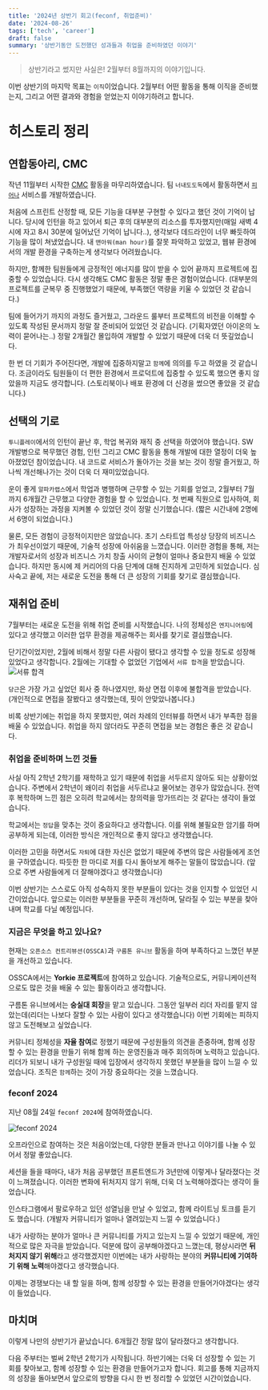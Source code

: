 ```yaml
---
title: '2024년 상반기 회고(feconf, 취업준비)'
date: '2024-08-26'
tags: ['tech', 'career']
draft: false
summary: '상반기동안 도전했던 성과들과 취업을 준비하였던 이야기'
---
```


> 상반기라고 썼지만 사실은! 2월부터 8월까지의 이야기입니다.

이번 상반기의 마지막 목표는 `이직`이었습니다.
2월부터 어떤 활동을 통해 이직을 준비했는지, 그리고 어떤 결과와 경험을 얻었는지 이야기하려고 합니다.

# 히스토리 정리

## 연합동아리, CMC

작년 11월부터 시작한 [CMC](https://cmc.makeus.in/) 활동을 마무리하였습니다.
팀 `너내도도독`에서 활동하면서 [`피어나`](https://www.peerna.me) 서비스를 개발하였습니다.

처음에 스프린트 산정할 때, 모든 기능을 대부분 구현할 수 있다고 했던 것이 기억이 납니다.
당시에 인턴을 하고 있어서 퇴근 후의 대부분의 리소스를 투자했지만(매일 새벽 4시에 자고 8시 30분에 일어났던 기억이 납니다..), 생각보다 데드라인이 너무 빠듯하여 기능을 많이 쳐냈었습니다.
내 `맨아워(man hour)`를 잘못 파악하고 있었고, 웹뷰 환경에서의 개발 환경을 구축하는게 생각보다 어려웠습니다.

하지만, 함께한 팀원들에게 긍정적인 에너지를 많이 받을 수 있어 끝까지 프로젝트에 집중할 수 있었습니다.
다시 생각해도 CMC 활동은 정말 좋은 경험이었습니다. (대부분의 프로젝트를 군복무 중 진행했었기 때문에, 부족했던 역량을 키울 수 있었던 것 같습니다.)

팀에 들어가기 까지의 과정도 즐거웠고, 그라운드 룰부터 프로젝트의 비전을 이해할 수 있도록 작성된 문서까지 정말 잘 준비되어 있었던 것 같습니다. (기획자였던 아이온의 노력이 묻어나는..)
정말 2개월간 몰입하여 개발할 수 있었기 때문에 더욱 더 뜻깊었습니다.

한 번 더 기회가 주어진다면, 개발에 집중하지말고 `함께`에 의의를 두고 하였을 것 같습니다.
조금이라도 팀원들이 더 편한 환경에서 프로덕트에 집중할 수 있도록 했으면 좋지 않았을까 지금도 생각합니다. (스토리북이나 배포 환경에 더 신경을 썼으면 좋았을 것 같습니다.)

## 선택의 기로

`투니플레이`에서의 인턴이 끝난 후, 학업 복귀와 재직 중 선택을 하였어야 했습니다.
SW 개발병으로 복무했던 경험, 인턴 그리고 CMC 활동을 통해 개발에 대한 열정이 더욱 높아졌었던 참이었습니다.
내 코드로 서비스가 돌아가는 것을 보는 것이 정말 즐거웠고, 하나씩 개선해나가는 것이 더욱 더 재미있었습니다.

운이 좋게 `알파카랩스`에서 학업과 병행하며 근무할 수 있는 기회를 얻었고, 2월부터 7월까지 6개월간 근무했고 다양한 경험을 할 수 있었습니다.
첫 번째 직원으로 입사하여, 회사가 성장하는 과정을 지켜볼 수 있었던 것이 정말 신기했습니다. (짧은 시간내에 2명에서 6명이 되었습니다.)

물론, 모든 경험이 긍정적이지만은 않았습니다. 초기 스타트업 특성상 당장의 비즈니스가 최우선이었기 때문에, 기술적 성장에 아쉬움을 느꼈습니다.
이러한 경험을 통해, 저는 개발자로서의 성장과 비즈니스 가치 창출 사이의 균형이 얼마나 중요한지 배울 수 있었습니다.
하지만 동시에 제 커리어의 다음 단계에 대해 진지하게 고민하게 되었습니다.
심사숙고 끝에, 저는 새로운 도전을 통해 더 큰 성장의 기회를 찾기로 결심했습니다.

## 재취업 준비

7월부터는 새로운 도전을 위해 취업 준비를 시작했습니다.
나의 정체성은 `엔지니어링`에 있다고 생각했고 이러한 업무 환경을 제공해주는 회사를 찾기로 결심했습니다.

단기간이었지만, 2월에 비해서 정말 다른 사람이 됐다고 생각할 수 있을 정도로 성장해있었다고 생각합니다.
2월에는 기대할 수 없었던 기업에서 `서류 합격`을 받았습니다.
![서류 합격](/static/images/review/passed-resume.png)

`당근`은 가장 가고 싶었던 회사 중 하나였지만, 화상 면접 이후에 불합격을 받았습니다. (개인적으로 면접을 잘봤다고 생각했는데, 핏이 안맞았나봅니다.)

비록 상반기에는 취업을 하지 못했지만, 여러 차례의 인터뷰를 하면서 내가 부족한 점을 배울 수 있었습니다. 취업을 하지 않더라도 꾸준히 면접을 보는 경험은 좋은 것 같습니다.

### 취업을 준비하며 느낀 것들

사실 아직 2학년 2학기를 재학하고 있기 때문에 취업을 서두르지 않아도 되는 상황이었습니다.
주변에서 2학년이 왜이리 취업을 서두르냐고 물어보는 경우가 많았습니다.
전역 후 복학하며 느낀 점은 오히려 학교에서는 창의력을 망가뜨리는 것 같다는 생각이 들었습니다.

학교에서는 `정답`을 맞추는 것이 중요하다고 생각합니다. 이를 위해 불필요한 암기를 하며 공부하게 되는데, 이러한 방식은 개인적으로 좋지 않다고 생각했습니다.

이러한 고민을 하면서도 `자퇴`에 대한 자신은 없었기 때문에 주변의 많은 사람들에게 조언을 구하였습니다. 따듯한 한 마디로 저를 다시 돌아보게 해주는 말들이 많았습니다. (앞으로 주변 사람들에게 더 잘해야겠다고 생각했습니다)

이번 상반기는 스스로도 아직 성숙하지 못한 부분들이 있다는 것을 인지할 수 있었던 시간이었습니다.
앞으로는 이러한 부분들을 꾸준히 개선하며, 달라질 수 있는 부분을 찾아내며 학교를 다닐 예정입니다.

### 지금은 무엇을 하고 있나요?

현재는 `오픈소스 컨트리뷰션(OSSCA)`과 `구름톤 유니브` 활동을 하며 부족하다고 느꼈던 부분을 개선하고 있습니다.

OSSCA에서는 **Yorkie 프로젝트**에 참여하고 있습니다. 기술적으로도, 커뮤니케이션적으로도 많은 것을 배울 수 있는 활동이라고 생각합니다.

구름톤 유니브에서는 **숭실대 회장**을 맡고 있습니다. 그동안 일부러 리더 자리를 맡지 않았는데(리더는 나보다 잘할 수 있는 사람이 있다고 생각했습니다) 이번 기회에는 피하지 않고 도전해보고 싶었습니다.

커뮤니티 정체성을 **자율 참여**로 정했기 때문에 구성원들의 의견을 존중하며, 함께 성장할 수 있는 환경을 만들기 위해 함께 하는 운영진들과 매주 회의하며 노력하고 있습니다.
리더가 되보니 내가 구성원일 때에 입장에서 생각하지 못했던 부분들을 많이 느낄 수 있었습니다. 조직은 `함께`하는 것이 가장 중요하다는 것을 느꼈습니다.

### feconf 2024

지난 08월 24일 `feconf 2024`에 참여하였습니다.

![feconf 2024](/static/images/review/feconf-booth.png)

오프라인으로 참여하는 것은 처음이었는데, 다양한 분들과 만나고 이야기를 나눌 수 있어서 정말 좋았습니다.

세션을 들을 때마다, 내가 처음 공부했던 프론트엔드가 3년만에 이렇게나 달라졌다는 것이 느껴졌습니다.
이러한 변화에 뒤처지지 않기 위해, 더욱 더 노력해야겠다는 생각이 들었습니다.

인스타그램에서 팔로우하고 있던 성열님을 만날 수 있었고, 함께 라이트닝 토크를 듣기도 했습니다. (개발자 커뮤니티가 얼마나 열려있는지 느낄 수 있었습니다.)

내가 사랑하는 분야가 얼마나 큰 커뮤니티를 가지고 있는지 느낄 수 있었기 때문에, 개인적으로 많은 자극을 받았습니다.
덕분에 많이 공부해야겠다고 느꼈는데, 평상시라면 **뒤처지지 않기 위해**라고 생각했겠지만 이번에는 내가 사랑하는 분야의 **커뮤니티에 기여하기 위해 노력**해야겠다고 생각했습니다.

이제는 경쟁보다는 내 할 일을 하며, 함께 성장할 수 있는 환경을 만들어가야겠다는 생각이 들었습니다.

## 마치며

이렇게 나만의 상반기가 끝났습니다.
6개월간 정말 많이 달라졌다고 생각합니다.

다음 주부터는 벌써 2학년 2학기가 시작됩니다. 하반기에는 더욱 더 성장할 수 있는 기회를 찾아보고, 함께 성장할 수 있는 환경을 만들어가고자 합니다.
회고를 통해 지금까지의 성장을 돌아보면서 앞으로의 방향을 다시 한 번 정리할 수 있었던 시간이었습니다.
